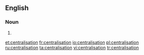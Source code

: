 ==English==
===Noun===
{{en-noun}}

# {{alternative spelling of|centralization}}

[[et:centralisation]]
[[fr:centralisation]]
[[io:centralisation]]
[[pl:centralisation]]
[[ru:centralisation]]
[[ta:centralisation]]
[[vi:centralisation]]
[[tr:centralisation]]